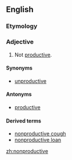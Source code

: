 ==English==

===Etymology===
{{prefix|non|productive}}

===Adjective===
{{en-adj}}

#Not [[productive]].  

====Synonyms====
* [[unproductive]]

====Antonyms====
* [[productive]]

====Derived terms====
*[[nonproductive cough]]
*[[nonproductive loan]]

[[zh:nonproductive]]